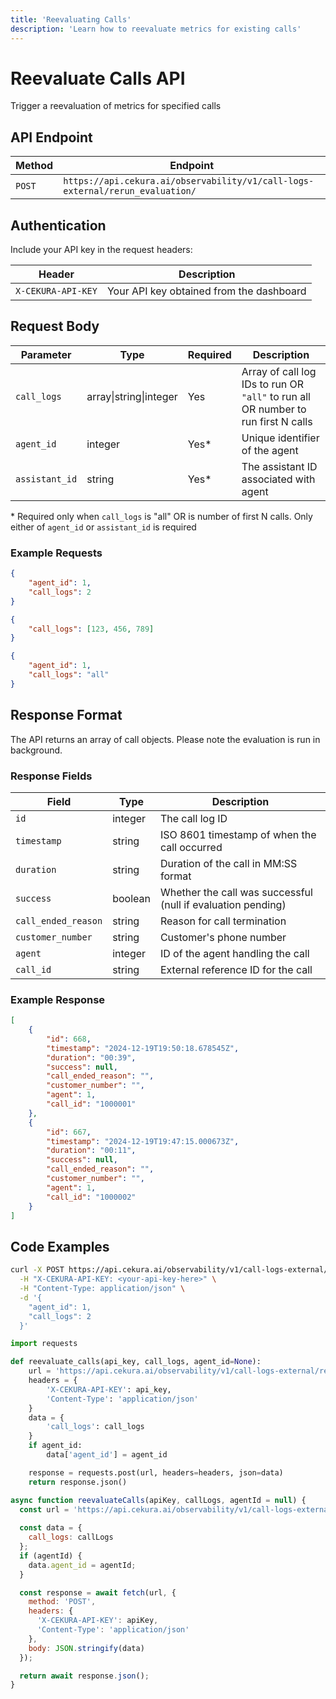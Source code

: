 ---
title: 'Reevaluating Calls'
description: 'Learn how to reevaluate metrics for existing calls'
---

# Reevaluate Calls API
Trigger a reevaluation of metrics for specified calls

## API Endpoint

| Method | Endpoint |
|--------|----------|
| `POST` | `https://api.cekura.ai/observability/v1/call-logs-external/rerun_evaluation/` |

## Authentication

Include your API key in the request headers:

| Header | Description |
|--------|--------|
| `X-CEKURA-API-KEY` | Your API key obtained from the dashboard |

## Request Body

| Parameter | Type | Required | Description |
|-----------|------|----------|-------------|
| `call_logs` | array\|string\|integer | Yes | Array of call log IDs to run OR `"all"` to run all OR number to run first N calls |
| `agent_id` | integer | Yes* | Unique identifier of the agent |
| `assistant_id` | string | Yes* | The assistant ID associated with agent |

\* Required only when `call_logs` is "all" OR is number of first N calls. Only either of `agent_id` or `assistant_id` is required


### Example Requests

```json
{
    "agent_id": 1,
    "call_logs": 2
}
```

```json
{
    "call_logs": [123, 456, 789]
}
```

```json
{
    "agent_id": 1,
    "call_logs": "all"
}
```

## Response Format

The API returns an array of call objects. Please note the evaluation is run in background.

### Response Fields

| Field | Type | Description |
|-------|------|-------------|
| `id` | integer | The call log ID |
| `timestamp` | string | ISO 8601 timestamp of when the call occurred |
| `duration` | string | Duration of the call in MM:SS format |
| `success` | boolean | Whether the call was successful (null if evaluation pending) |
| `call_ended_reason` | string | Reason for call termination |
| `customer_number` | string | Customer's phone number |
| `agent` | integer | ID of the agent handling the call |
| `call_id` | string | External reference ID for the call |

### Example Response

```json
[
    {
        "id": 668,
        "timestamp": "2024-12-19T19:50:18.678545Z",
        "duration": "00:39",
        "success": null,
        "call_ended_reason": "",
        "customer_number": "",
        "agent": 1,
        "call_id": "1000001"
    },
    {
        "id": 667,
        "timestamp": "2024-12-19T19:47:15.000673Z",
        "duration": "00:11",
        "success": null,
        "call_ended_reason": "",
        "customer_number": "",
        "agent": 1,
        "call_id": "1000002"
    }
]
```

## Code Examples

<CodeGroup>

```bash Curl
curl -X POST https://api.cekura.ai/observability/v1/call-logs-external/rerun_evaluation/ \
  -H "X-CEKURA-API-KEY: <your-api-key-here>" \
  -H "Content-Type: application/json" \
  -d '{
    "agent_id": 1,
    "call_logs": 2
  }'
```

```python Python
import requests

def reevaluate_calls(api_key, call_logs, agent_id=None):
    url = 'https://api.cekura.ai/observability/v1/call-logs-external/rerun_evaluation/'
    headers = {
        'X-CEKURA-API-KEY': api_key,
        'Content-Type': 'application/json'
    }
    data = {
        'call_logs': call_logs
    }
    if agent_id:
        data['agent_id'] = agent_id

    response = requests.post(url, headers=headers, json=data)
    return response.json()
```

```javascript JavaScript
async function reevaluateCalls(apiKey, callLogs, agentId = null) {
  const url = 'https://api.cekura.ai/observability/v1/call-logs-external/rerun_evaluation/';
  
  const data = {
    call_logs: callLogs
  };
  if (agentId) {
    data.agent_id = agentId;
  }

  const response = await fetch(url, {
    method: 'POST',
    headers: {
      'X-CEKURA-API-KEY': apiKey,
      'Content-Type': 'application/json'
    },
    body: JSON.stringify(data)
  });

  return await response.json();
}
```
</CodeGroup>